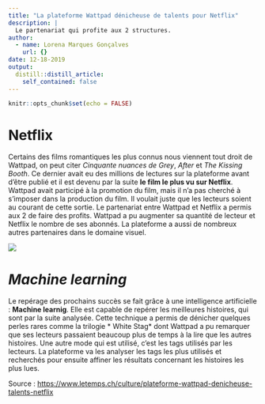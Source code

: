 ```yaml
---
title: "La plateforme Wattpad dénicheuse de talents pour Netflix"
description: |
  Le partenariat qui profite aux 2 structures.
author:
  - name: Lorena Marques Gonçalves
    url: {}
date: 12-18-2019
output:
  distill::distill_article:
    self_contained: false
---
```


```r
knitr::opts_chunk$set(echo = FALSE)
```

# Netflix
Certains des films romantiques les plus connus nous viennent tout droit de Wattpad, on peut citer *Cinquante nuances de Grey*, *After* et *The Kissing Booth*. Ce dernier avait eu des millions de lectures sur la plateforme avant d’être publié et il est devenu par la suite **le film le plus vu sur Netflix**. Wattpad avait participé à la promotion du film, mais il n’a pas cherché à s’imposer dans la production du film. Il voulait juste que les lecteurs soient au courant de cette sortie.
Le partenariat entre Wattpad et Netflix a permis aux 2 de faire des profits. Wattpad a pu augmenter sa quantité de lecteur et Netflix le nombre de ses abonnés. La plateforme a aussi de nombreux autres partenaires dans le domaine visuel.

![](netflix.png)

# *Machine learning*
Le repérage des prochains succès se fait grâce à une intelligence artificielle : **Machine learnig**. Elle est capable de repérer les meilleures histoires, qui sont par la suite analysée. Cette technique a permis de dénicher quelques perles rares comme la trilogie * White Stag* dont Wattpad a pu remarquer que ses lecteurs passaient beaucoup plus de temps à la lire que les autres histoires. Une autre mode qui est utilisé, c’est les tags utilisés par les lecteurs. La plateforme va les analyser les tags les plus utilisés et recherchés pour ensuite affiner les résultats concernant les histoires les plus lues.

Source : <https://www.letemps.ch/culture/plateforme-wattpad-denicheuse-talents-netflix>
